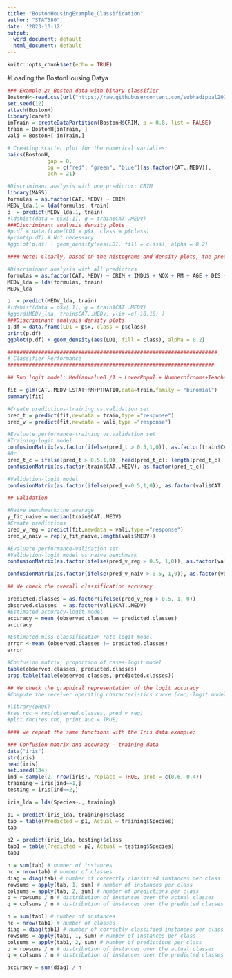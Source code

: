 ```yaml
---
title: "BostonHousingExample_Classification"
author: "STAT380"
date: '2023-10-12'
output:
  word_document: default
  html_document: default
---
```


```r
knitr::opts_chunk$set(echo = TRUE)
```

#Loading the BostonHousing Datya

```r
### Example 2: Boston data with binary classifier
BostonH<-read.csv(url("https://raw.githubusercontent.com/subhadippal2019/STAT380UAEU/main/BostonHousing.csv"))
set.seed(12)
attach(BostonH)
library(caret)
inTrain = createDataPartition(BostonH$CRIM, p = 0.8, list = FALSE)
train = BostonH[inTrain, ]
vali = BostonH[-inTrain,]
```




```r

# Creating scatter plot for the numerical variables:
pairs(BostonH,
             gap = 0,
             bg = c("red", "green", "blue")[as.factor(CAT..MEDV)],
             pch = 21)


```

```r
#Discriminant analysis with one predictor: CRIM
library(MASS)
formulas = as.factor(CAT..MEDV) ~ CRIM
MEDV_lda.1 = lda(formulas, train)
p  = predict(MEDV_lda.1, train)
#ldahist(data = p$x[,1], g = train$CAT..MEDV)
###Discriminant analysis density plots
#p.df = data.frame(LD1 = p$x, class = p$class)
#print(p.df) # Not necessary
#ggplot(p.df) + geom_density(aes(LD1, fill = class), alpha = 0.2)
```


```r
#### Note: Clearly, based on the histograms and density plots, the prediction was not good.

#Discriminant analysis with all predictors
formulas = as.factor(CAT..MEDV) ~ CRIM + INDUS + NOX + RM + AGE + DIS + PTRATIO + LSTAT + MEDV
MEDV_lda = lda(formulas, train)
MEDV_lda

p  = predict(MEDV_lda, train)
#ldahist(data = p$x[,1], g = train$CAT..MEDV)
#ggord(MEDV_lda, train$CAT..MEDV, ylim =c(-10,10) )
###Discriminant analysis density plots
p.df = data.frame(LD1 = p$x, class = p$class)
print(p.df)
ggplot(p.df) + geom_density(aes(LD1, fill = class), alpha = 0.2)
```


```r

####################################################################
# Classifier Performance
###################################################################

## Run logit model: Medianvalue0 /1 ~ LowerPopul.+ Numberofrooms+Teacher /Pupilratio

fit = glm(CAT..MEDV~LSTAT+RM+PTRATIO,data=train,family = "binomial")
summary(fit)

#Create predictions-training vs.validation set
pred_t = predict(fit,newdata = train,type ="response")
pred_v = predict(fit,newdata = vali,type ="response")

#Evaluate performance-training vs.validation set
#Training-logit model
confusionMatrix(as.factor(ifelse(pred_t > 0.5,1,0)), as.factor(train$CAT..MEDV))
#Or
pred_t_c = ifelse(pred_t > 0.5,1,0); head(pred_t_c); length(pred_t_c)
confusionMatrix(as.factor(train$CAT..MEDV), as.factor(pred_t_c))

#Validation-logit model
confusionMatrix(as.factor(ifelse(pred_v>0.5,1,0)), as.factor(vali$CAT..MEDV))

## Validation

#Naive benchmark:the average
y_fit_naive = median(train$CAT..MEDV)
#Create predictions
pred_v_reg = predict(fit,newdata = vali,type ="response")
pred_v_naiv = rep(y_fit_naive,length(vali$MEDV))

#Evaluate performance-validation set
#Validation-logit model vs naive benchmark
confusionMatrix(as.factor(ifelse(pred_v_reg > 0.5, 1,0)), as.factor(vali$CAT..MEDV))

confusionMatrix(as.factor(ifelse(pred_v_naiv > 0.5, 1,0)), as.factor(vali$CAT..MEDV))

```



```r
## We check the overall classification accuracy 

predicted.classes = as.factor(ifelse(pred_v_reg > 0.5, 1, 0))
observed.classes  = as.factor(vali$CAT..MEDV)
#Estimated accuracy-logit model
accuracy = mean (observed.classes == predicted.classes)
accuracy

#Estimated miss-classification rate-logit model
error <-mean (observed.classes != predicted.classes)
error

#Confusion matrix, proportion of cases-logit model
table(observed.classes, predicted.classes)
prop.table(table(observed.classes, predicted.classes))
```


```r
## We check the graphical representation of the logit accuracy
#Compute the receiver operating characteristics curve (roc)-logit model using library(pROC)

#library(pROC)
#res.roc = roc(observed.classes, pred_v_reg)
#plot.roc(res.roc, print.auc = TRUE)

#### we repeat the same functions with the Iris data example:

### Confusion matrix and accuracy – training data
data("iris")
str(iris)
head(iris)
set.seed(134)
ind = sample(2, nrow(iris), replace = TRUE, prob = c(0.6, 0.4))
training = iris[ind==1,]
testing = iris[ind==2,]

iris_lda = lda(Species~., training)

p1 = predict(iris_lda, training)$class
tab = table(Predicted = p1, Actual = training$Species)
tab

p2 = predict(iris_lda, testing)$class
tab1 = table(Predicted = p2, Actual = testing$Species)
tab1

n = sum(tab) # number of instances
nc = nrow(tab) # number of classes
diag = diag(tab) # number of correctly classified instances per class 
rowsums = apply(tab, 1, sum) # number of instances per class
colsums = apply(tab, 2, sum) # number of predictions per class
p = rowsums / n # distribution of instances over the actual classes
q = colsums / n # distribution of instances over the predicted classes

n = sum(tab1) # number of instances
nc = nrow(tab1) # number of classes
diag = diag(tab1) # number of correctly classified instances per class 
rowsums = apply(tab1, 1, sum) # number of instances per class
colsums = apply(tab1, 2, sum) # number of predictions per class
p = rowsums / n # distribution of instances over the actual classes
q = colsums / n # distribution of instances over the predicted classes

accuracy = sum(diag) / n 

```
